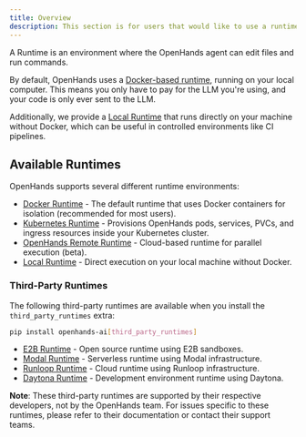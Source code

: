 ```yaml
---
title: Overview
description: This section is for users that would like to use a runtime other than Docker for OpenHands.
---
```


A Runtime is an environment where the OpenHands agent can edit files and run
commands.

By default, OpenHands uses a [Docker-based runtime](/usage/runtimes/docker), running on your local computer.
This means you only have to pay for the LLM you're using, and your code is only ever sent to the LLM.

Additionally, we provide a [Local Runtime](/usage/runtimes/local) that runs directly on your machine without Docker,
which can be useful in controlled environments like CI pipelines.

## Available Runtimes

OpenHands supports several different runtime environments:

- [Docker Runtime](/usage/runtimes/docker) - The default runtime that uses Docker containers for isolation (recommended for most users).
- [Kubernetes Runtime](/usage/runtimes/kubernetes) - Provisions OpenHands pods, services, PVCs, and ingress resources inside your Kubernetes cluster.
- [OpenHands Remote Runtime](/usage/runtimes/remote) - Cloud-based runtime for parallel execution (beta).
- [Local Runtime](/usage/runtimes/local) - Direct execution on your local machine without Docker.

### Third-Party Runtimes

The following third-party runtimes are available when you install the `third_party_runtimes` extra:

```bash
pip install openhands-ai[third_party_runtimes]
```

- [E2B Runtime](/usage/runtimes/e2b) - Open source runtime using E2B sandboxes.
- [Modal Runtime](/usage/runtimes/modal) - Serverless runtime using Modal infrastructure.
- [Runloop Runtime](/usage/runtimes/runloop) - Cloud runtime using Runloop infrastructure.
- [Daytona Runtime](/usage/runtimes/daytona) - Development environment runtime using Daytona.

**Note**: These third-party runtimes are supported by their respective developers, not by the OpenHands team. For issues specific to these runtimes, please refer to their documentation or contact their support teams.
